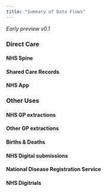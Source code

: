 ```yaml
---
title: "Summary of Data Flows"
---
```


_Early preview v0.1_

### Direct Care

#### NHS Spine

#### Shared Care Records

#### NHS App

### Other Uses

#### NHS GP extractions

#### Other GP extractions

#### Births & Deaths

#### NHS Digital submissions

#### National Disease Registration Service

#### NHS Digitrials